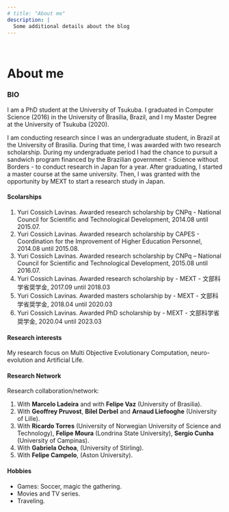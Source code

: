 ```yaml
---
# title: "About me"
description: |
  Some additional details about the blog
---
```


<br>

# About me

### BIO {.tabset .tabset-pills}

I am a PhD student at the University of Tsukuba. I graduated in Computer Science (2016) in the University of Brasilia, Brazil, and I my Master Degree at the University of Tsukuba (2020). 

I am conducting research since I was an undergraduate student, in Brazil at the University of Brasilia. During that time, I was awarded with two research scholarship. During my undergraduate period I had the chance to pursuit a sandwich program financed by the Brazilian government - Science without Borders - to conduct research in Japan for a year. After graduating, I started a master course at the same university. Then, I was granted with the opportunity by MEXT to start a research study in Japan.


#### Scolarships {.tabset .tabset-pills}

  1. Yuri Cossich Lavinas. Awarded research scholarship by CNPq - National Council for Scientific and Technological Development, 2014.08 until 2015.07.
  2. Yuri Cossich Lavinas. Awarded research scholarship by CAPES - Coordination for the Improvement of Higher Education Personnel, 2014.08 until 2015.08.
  3. Yuri Cossich Lavinas. Awarded research scholarship by CNPq – National Council for Scientific and Technological Development, 2015.08 until 2016.07.
  4. Yuri Cossich Lavinas. Awarded research scholarship by
    - MEXT - 文部科学省奨学金, 2017.09 until 2018.03
  5. Yuri Cossich Lavinas. Awarded masters scholarship by
    - MEXT - 文部科学省奨学金, 2018.04 until 2020.03
  6. Yuri Cossich Lavinas. Awarded PhD scholarship by
    - MEXT - 文部科学省奨学金, 2020.04 until 2023.03
    


#### Research interests {.tabset .tabset-pills}

My research focus on Multi Objective Evolutionary Computation, neuro-evolution and Artificial Life. 



#### Research Network

Research collaboration/network:

1. With **Marcelo Ladeira** and with **Felipe Vaz** (University of Brasilia). 
2. With **Geoffrey Pruvost**, **Bilel Derbel** and **Arnaud Liefooghe** (University of Lille).
3. With **Ricardo Torres** (University of Norwegian University of Science and Technology), **Felipe Moura** (Londrina State University), **Sergio Cunha** (University of Campinas).
4. With **Gabriela Ochoa**, (University of Stirling).
5. With **Felipe Campelo**, (Aston University).


#### Hobbies {.tabset .tabset-pills}

  - Games: Soccer, magic the gathering.
  - Movies and TV series.
  - Traveling.
